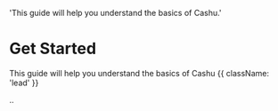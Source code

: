   'This guide will help you understand the basics of Cashu.'

# Get Started

This guide will help you understand the basics of Cashu {{ className: 'lead' }}

..